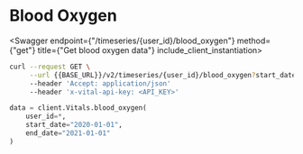 
# Blood Oxygen

<Swagger endpoint={"/timeseries/{user_id}/blood_oxygen"} method={"get"} title={"Get blood oxygen data"} include_client_instantiation>

```bash
curl --request GET \
     --url {{BASE_URL}}/v2/timeseries/{user_id}/blood_oxygen?start_date=2021-01-01&end_date=2021-02-01 \
     --header 'Accept: application/json'
     --header 'x-vital-api-key: <API_KEY>'
```

```python
data = client.Vitals.blood_oxygen(
    user_id=*,
    start_date="2020-01-01",
    end_date="2021-01-01"
)
```

</Swagger>
